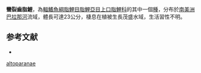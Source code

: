 {{Speciesbox
| status = NE
| status_system = IUCN3.1
| genus = Schizodon
| species = altoparanae
| authority = Garavello & Britski, 1990
| synonyms = 
}}
'''蠻裂齒脂鯉'''，為[[輻鰭魚綱|輻鰭魚綱]][[脂鯉目|脂鯉目]][[脂鯉亞目|脂鯉亞目]][[上口脂鯉科|上口脂鯉科]]的其中一個[[種|種]]，分布於[[南美洲|南美洲]][[巴拉那河|巴拉那河]]流域，體長可達23公分，棲息在植被生長茂盛水域，生活習性不明。

==参考文献==
{{refbegin}}
*{{FishBase_species|genus=Schizodon|species=altoparanae|year=2013|month=9}}
{{refend}}
{{Taxonbar|from=Q928544}}

[[Category:裂齒脂鯉屬|altoparanae]]


{{魚類小作品}}